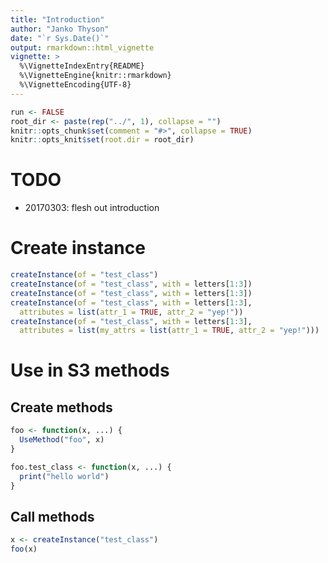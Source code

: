 ```yaml
---
title: "Introduction"
author: "Janko Thyson"
date: "`r Sys.Date()`"
output: rmarkdown::html_vignette
vignette: >
  %\VignetteIndexEntry{README}
  %\VignetteEngine{knitr::rmarkdown}
  %\VignetteEncoding{UTF-8}
---
```


```r
run <- FALSE
root_dir <- paste(rep("../", 1), collapse = "")
knitr::opts_chunk$set(comment = "#>", collapse = TRUE)
knitr::opts_knit$set(root.dir = root_dir)
```

# TODO

* 20170303: flesh out introduction

# Create instance

```r
createInstance(of = "test_class")
createInstance(of = "test_class", with = letters[1:3])
createInstance(of = "test_class", with = letters[1:3])
createInstance(of = "test_class", with = letters[1:3],
  attributes = list(attr_1 = TRUE, attr_2 = "yep!"))
createInstance(of = "test_class", with = letters[1:3],
  attributes = list(my_attrs = list(attr_1 = TRUE, attr_2 = "yep!")))
```

# Use in S3 methods

## Create methods

```r
foo <- function(x, ...) {
  UseMethod("foo", x)
}

foo.test_class <- function(x, ...) {
  print("hello world")
}
```

## Call methods

```r
x <- createInstance("test_class")
foo(x)
```

